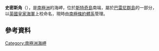 {{coord|67|37|S|164|40|E|display=title}}

'''史密斯角'''（{{lang-en|Cape Smyth}}），是[[南極洲|南極洲]]的海岬，位於[[斯特奇島|斯特奇島]]南端，屬於[[巴雷尼群島|巴雷尼群島]]的一部分，以[[英國皇家海軍|英國皇家海軍]]上校命名，現時由[[南極條約體系|南極條約體系]]管理。

==參考資料==
{{usgs-gazetteer}}

{{Antarctica-geo-stub}}
[[Category:南極洲海岬|Category:南極洲海岬]]